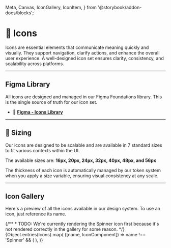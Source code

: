   Meta,
  Canvas,
  IconGallery,
  IconItem,
} from '@storybook/addon-docs/blocks';

<Meta title="Symbols/Interface Icons/Docs" />

# 🎨 Icons

Icons are essential elements that communicate meaning quickly and visually. They support navigation, clarify actions, and enhance the overall user experience. A well-designed icon set ensures clarity, consistency, and scalability across platforms.

---

## Figma Library

All icons are designed and managed in our Figma Foundations library. This is the single source of truth for our icon set.

- 🔗 **[Figma - Icons Library](https://www.figma.com/design/zSkvGGiqcnhywp2l3HTHxA/1.Symbol-Library?node-id=50-5110&m=dev)**

---

## 📏 Sizing

Our icons are designed to be scalable and are available in 7 standard sizes to fit various contexts within the UI.

The available sizes are: **16px, 20px, 24px, 32px, 40px, 48px, and 56px**

The thickness of each icon is automatically managed by our token system when you apply a size variable, ensuring visual consistency at any scale.

---

## Icon Gallery

Here's a preview of all the icons available in our design system. To use an icon, just reference its name.

<IconGallery>
  {/**
   * TODO: We're currently rendering the Spinner icon first because it's not rendered correctly in the gallery for some reason.
   */}
  <IconItem name="Spinner">
    <Icons.Spinner size={24} />
  </IconItem>
  {Object.entries(Icons).map(
    ([name, IconComponent]) =>
      name !== 'Spinner' && (
        <IconItem key={name} name={name}>
          <IconComponent size={24} />
        </IconItem>
      ),
  )}
</IconGallery>
